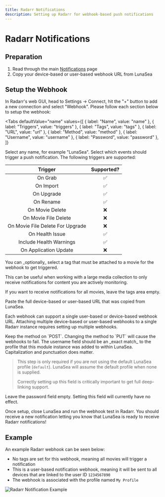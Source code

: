 ```yaml
---
title: Radarr Notifications
description: Setting up Radarr for webhook-based push notifications
---
```


# Radarr Notifications

## Preparation

1. Read through the main [Notifications](/lunasea/notifications) page
2. Copy your device-based or user-based webhook URL from LunaSea

## Setup the Webhook

In Radarr's web GUI, head to Settings -> Connect, hit the "+" button to add a new connection and select "Webhook". Please follow each section below to setup the webhook:

<Tabs
  defaultValue="name"
  values={[
    { label: "Name", value: "name" },
    { label: "Triggers", value: "triggers" },
    { label: "Tags", value: "tags" },
    { label: "URL", value: "url" },
    { label: "Method", value: "method" },
    { label: "Username", value: "username" },
    { label: "Password", value: "password" },
  ]}
>

<TabItem value="name">
  Select any name, for example "LunaSea".
</TabItem>

<TabItem value="triggers">
  Select which events should trigger a push notification. The following triggers are supported:

  |             Trigger              | Supported? |
  | :------------------------------: | :--------: |
  |             On Grab              |     ✅     |
  |            On Import             |     ✅     |
  |            On Upgrade            |     ✅     |
  |            On Rename             |     ✅     |
  |         On Movie Delete          |     ❌     |
  |       On Movie File Delete       |     ❌     |
  | On Movie File Delete For Upgrade |     ❌     |
  |         On Health Issue          |     ✅     |
  |     Include Health Warnings      |     ✅     |
  |      On Application Update       |     ❌     |
</TabItem>

<TabItem value="tags">
  You can _optionally_ select a tag that must be attached to a movie for the webhook to get triggered.

  This can be useful when working with a large media collection to only receive notifications for content you are actively monitoring.

  If you want to receive notifications for all movies, leave the tags area empty.
</TabItem>

<TabItem value="url">
  Paste the full device-based or user-based URL that was copied from LunaSea.

  Each webhook can support a single user-based or device-based webhook URL. Attaching multiple device-based or user-based webhooks to a single Radarr instance requires setting up multiple webhooks.
</TabItem>

<TabItem value="method">
  Keep the method on `POST`. Changing the method to `PUT` will cause the webhooks to fail.
</TabItem>

<TabItem value="username">
  The username field should be an _exact match_ to the profile that this module instance was added to within LunaSea. Capitalization and punctuation does matter.

  > This step is only required if you are not using the default LunaSea profile (`default`). LunaSea will assume the default profile when none is supplied.
  >
  > Correctly setting up this field is critically important to get full deep-linking support.
</TabItem>

<TabItem value="password">
  Leave the password field empty. Setting this field will currently have no effect.
</TabItem>
</Tabs>

Once setup, close LunaSea and run the webhook test in Radarr. You should receive a new notification letting you know that LunaSea is ready to receive Radarr notifications!

## Example

An example Radarr webhook can be seen below:

- No tags are set for this webhook, meaning all movies will trigger a notification
- This is a user-based notification webhook, meaning it will be sent to all devices that are linked to the user ID `1234567890`
- The webhook is associated with the profile named `My Profile`

![Radarr Notification Example](/assets/notification-radarr-example.png)
